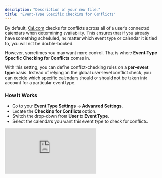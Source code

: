 ```yaml
---
description: "Description of your new file."
title: "Event-Type Specific Checking for Conflicts"
---
```


By default, [Cal.com](http://Cal.com) checks for conflicts across all of a user’s connected calendars when determining availability. This ensures that if you already have something scheduled, no matter which event type or calendar it is tied to, you will not be double-booked.

However, sometimes you may want more control. That is where **Event-Type Specific Checking for Conflicts** comes in.

With this setting, you can define conflict-checking rules on a **per–event type** basis. Instead of relying on the global user-level conflict check, you can decide which specific calendars should or should not be taken into account for a particular event type.

### How It Works

- Go to your **Event Type Settings** → **Advanced Settings**.
- Locate the **Checking for Conflicts** option.
- Switch the drop-down from **User** to **Event Type**.
- Select the calendars you want this event type to check for conflicts.

<iframe src="https://www.loom.com/embed/8ec065b0ec7e4f3ab41d37e90a6ebf4c" title="Loom video player" frameborder="0" className="w-full aspect-video rounded-xl" allow="accelerometer; autoplay; clipboard-write; encrypted-media; gyroscope; picture-in-picture; web-share" allowfullscreen />

This way, you can fine-tune availability logic for each event type individually. For example:

- For a **personal coffee chat** event, only check your personal calendar.
- For a **sales demo** event, only check your work calendar.
- For a **VIP event type**, check both but ignore shared team calendars.

### Why Use This?

Event-Type Specific Conflict Checking is helpful if:

- You want to keep personal and professional schedules separate.
- You are running multiple event types that do not need to block each other.
- You need flexibility for certain meetings that do not conflict with all your calendars.

In short, it gives you **granular control** over how availability is managed without being locked into a one-size-fits-all conflict rule.